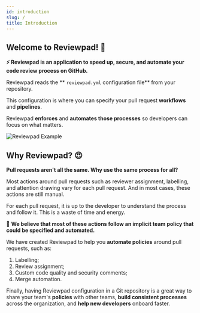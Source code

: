 ```yaml
---
id: introduction
slug: /
title: Introduction
---
```


## Welcome to Reviewpad! :wave:

**:zap: Reviewpad is an application to speed up, secure, and automate your code review process on GitHub.**

Reviewpad reads the ** `reviewpad.yml` configuration file** from your repository.

This configuration is where you can specify your pull request **workflows** and **pipelines**.

Reviewpad **enforces** and **automates those processes** so developers can focus on what matters.

![Reviewpad Example](/img/reviewpadv2.png)

## Why Reviewpad? :heart_eyes:

**Pull requests aren't all the same. Why use the same process for all?**

Most actions around pull requests such as reviewer assignment, labelling, and attention drawing vary for each pull request. And in most cases, these actions are still manual.

For each pull request, it is up to the developer to understand the process and follow it. This is a waste of time and energy.

:muscle: **We believe that most of these actions follow an implicit team policy that could be specified and automated.**

We have created Reviewpad to help you **automate policies** around pull requests, such as:
1. Labelling;
2. Review assignment;
3. Custom code quality and security comments;
4. Merge automation.

Finally, having Reviewpad configuration in a Git repository is a great way to share your team's **policies** with other teams,
**build consistent processes** across the organization, and **help new developers** onboard faster.
